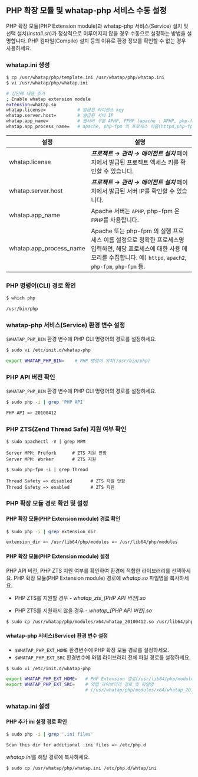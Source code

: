## PHP 확장 모듈 및 whatap-php 서비스 수동 설정

PHP 확장 모듈(PHP Extension module)과 whatap-php 서비스(Service) 설치 및 선택 설치(*install.sh*)가 정상적으로 이루어지지 않을 경우 수동으로 설정하는 방법을 설명합니다. PHP 컴파일(Compile) 설치 등의 이유로 환경 정보를 확인할 수 없는 경우 사용하세요.

### whatap.ini 생성

```bash
$ cp /usr/whatap/php/template.ini /usr/whatap/php/whatap.ini
$ vi /usr/whatap/php/whatap.ini

# 상단에 내용 추가
; Enable whatap extension module
extension=whatap.so
whatap.license=            # 발급된 라이센스 key
whatap.server.host=        # 발급된 서버 IP
whatap.app_name=           # 웹서버 구분 APHP, FPHP (apache : APHP, php-fpm : FPHP)
whatap.app_process_name=   # apache, php-fpm 의 프로세스 이름(httpd,php-fpm)
```

|설정|설명|
|----|----|
|whatap.license|***프로젝트 → 관리 → 에이전트 설치*** 페이지에서 발급된 프로젝트 액세스 키를 확인할 수 있습니다.|
|whatap.server.host|***프로젝트 → 관리 → 에이전트 설치*** 페이지에서 발급된 서버 IP를 확인할 수 있습니다.|
|whatap.app_name|Apache 서버는 `APHP`, php-fpm 은 `FPHP`를 사용합니다.|
|whatap.app_process_name|Apache 또는 php-fpm 의 실행 프로세스 이름 설정으로 정확한 프로세스명 입력하면, 해당 프로세스에 대한 사용 메모리를 수집합니다. 예) `httpd`, `apach2`, `php-fpm`, `php-fpm` 등.|

### PHP 명령어(CLI) 경로 확인

```bash
$ which php

/usr/bin/php
```

### whatap-php 서비스(Service) 환경 변수 설정

`$WHATAP_PHP_BIN` 환경 변수에 PHP CLI 명령어의 경로를 설정하세요.

```bash
$ sudo vi /etc/init.d/whatap-php

export WHATAP_PHP_BIN=    # PHP 명령어 위치(/usr/bin/php)
```

### PHP API 버전 확인

`$WHATAP_PHP_BIN` 환경 변수에 PHP CLI 명령어의 경로를 설정하세요.

```bash
$ sudo php -i | grep 'PHP API'

PHP API => 20100412
```

### PHP ZTS(Zend Thread Safe) 지원 여부 확인

```apacheconf title=apache
$ sudo apachectl -V | grep MPM

Server MPM: Prefork      # ZTS 지원 안함
Server MPM: Worker       # ZTS 지원
```

```apacheconf title=PHP-FPM
$ sudo php-fpm -i | grep Thread

Thread Safety => disabled       # ZTS 지원 안함
Thread Safety => enabled       	# ZTS 지원
```

### PHP 확장 모듈 경로 확인 및 설정

#### PHP 확장 모듈(PHP Extension module) 경로 확인

```bash
$ sudo php -i | grep extension_dir

extension_dir => /usr/lib64/php/modules => /usr/lib64/php/modules
```

#### PHP 확장 모듈(PHP Extension module) 설정
PHP API 버전, PHP ZTS 지원 여부를 확인하여 환경에 적합한 라이브러리를 선택하세요. PHP 확장 모듈(PHP Extension module) 경로에 *whatap.so* 파일명을 복사하세요.

* PHP ZTS를 지원할 경우 - *whatap\_zts\_[PHP API 버전].so*

* PHP ZTS를 지원하지 않을 경우 - *whatap_[PHP API 버전].so*

```bash
$ sudo cp /usr/whatap/php/modules/x64/whatap_20100412.so /usr/lib64/php/modules/whatap.so
```

#### whatap-php 서비스(Service) 환경 변수 설정

* `$WHATAP_PHP_EXT_HOME` 환경변수에 PHP 확장 모듈 경로를 설정하세요.
* `$WHATAP_PHP_EXT_SRC` 환경변수에 와탭 라이브러리 전체 파일 경로를 설정하세요.

```bash
$ sudo vi /etc/init.d/whatap-php

export WHATAP_PHP_EXT_HOME=   # PHP Extension 경로(/usr/lib64/php/modules)
export WHATAP_PHP_EXT_SRC=    # 와탭 라이브러리 경로 및 파일명
                              # (/usr/whatap/php/modules/x64/whatap_20100412.so)]
```

### whatap.ini 설정

#### PHP 추가 ini 설정 경로 확인

``` bash
$ sudo php -i | grep '.ini files'

Scan this dir for additional .ini files => /etc/php.d
```

*whatap.ini*를 해당 경로에 복사하세요.

```bash
$ sudo cp /usr/whatap/php/whatap.ini /etc/php.d/whtap/ini
```

